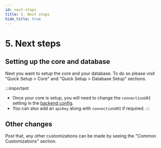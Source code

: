 ```yaml
---
id: next-steps
title: 5. Next steps
hide_title: true
---
```


<!-- COPY DOCS -->
<!-- ./thirdpartyemailpassword/serverless/with-netlify/next-steps.mdx -->

# 5. Next steps

## Setting up the core and database
Next you want to setup the core and your database. To do so please visit "Quick Setup > Core" and "Quick Setup > Database Setup" sections.

:::important
- Once your core is setup, you will need to change the `connectionURI` setting in the [backend config](./backend-config#3-create-a-backend-config-function).
- You can also add an `apiKey` along with `connectionURI` if required.
:::

## Other changes
Post that, any other customizations can be made by seeing the "Common Customizations" section.
